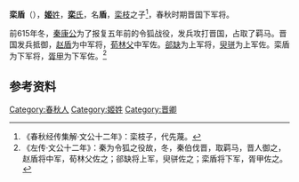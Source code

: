 {{模板:Infobox 先秦人物
|名稱=欒盾
|姓=[[姬姓|姬]]
|氏=[[欒氏_(晉國)|欒]]
|名=盾
|字=
|别名=
|别字=
|諡号=
|官位=[[晉國|晉國]][[下軍將|下軍將]]
|時代=春秋
|國家=晉國
|身份=卿
|出生=
|逝世=前627年
|父=[[欒枝|欒枝]]
|子女=[[欒書|欒書]]
}}
'''栾盾'''（{{bd|？||？||}}），[[姬姓|'''姬'''姓]]，[[栾氏_(晋国)|'''栾'''氏]]，名'''盾'''，[[栾枝|栾枝]]之子<ref>《春秋经传集解·文公十二年》：栾枝子，代先蔑。</ref>，春秋时期晋国下军将。

前615年冬，[[秦康公|秦康公]]为了报复五年前的令狐战役，发兵攻打晋国，占取了羁马。晋国发兵抵御，[[赵盾|赵盾]]为中军将，[[荀林父|荀林父]]中军佐。[[郤缺|郤缺]]为上军将，[[臾骈|臾骈]]为上军佐。栾盾为下军将，[[胥甲|胥甲]]为下军佐。<ref>《左传·文公十二年》：秦为令狐之役故，冬，秦伯伐晋，取羁马，晋人御之，赵盾将中军，荀林父佐之；郤缺将上军，臾骈佐之；栾盾将下军，胥甲佐之。</ref>

== 参考资料 ==
{{reflist}}
{{start box}}
{{s-before|父[[栾枝|栾枝]]}}
{{s-title|[[晋国|晋国]][[栾氏|栾氏]]宗主}}
{{s-after|子[[栾书|栾书]]}}
{{s-before|[[先蔑|先蔑]]}}
{{s-title|[[晋国|晋国]]下军将}}
{{s-after|不详至[[赵朔|赵朔]]}}
{{end box}}

[[Category:春秋人|Category:春秋人]]
[[Category:姬姓|Category:姬姓]]
[[Category:晋卿|Category:晋卿]]